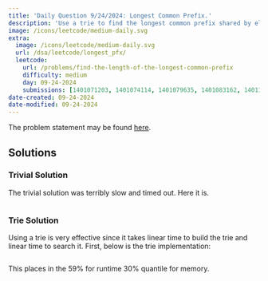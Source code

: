 ```yaml
---
title: 'Daily Question 9/24/2024: Longest Common Prefix.'
description: 'Use a trie to find the longest common prefix shared by elements in the product of two arrays.'
image: /icons/leetcode/medium-daily.svg
extra:
  image: /icons/leetcode/medium-daily.svg
  url: /dsa/leetcode/longest_pfx/
  leetcode:
    url: /problems/find-the-length-of-the-longest-common-prefix
    difficulty: medium
    day: 09-24-2024
    submissions: [1401071203, 1401074114, 1401079635, 1401083162, 1401100343]
date-created: 09-24-2024
date-modified: 09-24-2024
---
```


The problem statement may be found [here](https://leetcode.com/problems/find-the-length-of-the-longest-common-prefix).


## Solutions

### Trivial Solution

The trivial solution was terribly slow and timed out. Here it is.

```.python
```


### Trie Solution

Using a trie is very effective since it takes linear time to build the trie
and linear time to search it. First, below is the trie implementation:


```.python
```


This places in the $59\%$ for runtime $30\%$ quantile for memory. 


<!-- ### Other Solutions -->
